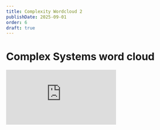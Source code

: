 ```yaml
---
title: Complexity Wordcloud 2
publishDate: 2025-09-01
order: 6
draft: true
---
```


# Complex Systems word cloud

<div class="flex justify-center">
  <div class="relative w-full max-w-[1200px] aspect-video">
    <iframe
      sandbox="allow-scripts allow-same-origin allow-presentation"
      allowfullscreen="true"
      allowtransparency="true"
      frameborder="0"
      src="https://www.mentimeter.com/app/presentation/alzz5fv6ceqq3piwhv62ek343v8rdz4i/embed"
      class="absolute top-0 left-0 w-full h-full rounded-xl shadow"
    ></iframe>
  </div>
</div>


